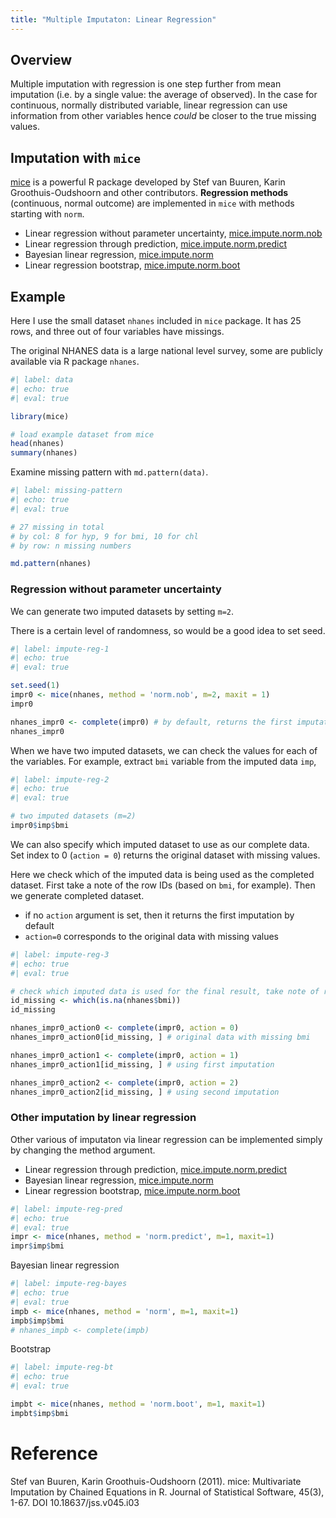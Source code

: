 ```yaml
---
title: "Multiple Imputaton: Linear Regression"
---
```


## Overview

Multiple imputation with regression is one step further from mean imputation (i.e. by a single value: the average of observed). In the case for continuous, normally distributed variable, linear regression can use information from other variables hence *could* be closer to the true missing values.

## Imputation with `mice`

[mice](https://amices.org/mice/index.html) is a powerful R package developed by Stef van Buuren, Karin Groothuis-Oudshoorn and other contributors. **Regression methods** (continuous, normal outcome) are implemented in `mice` with methods starting with `norm`.


* Linear regression without parameter uncertainty, [mice.impute.norm.nob](https://amices.org/mice/reference/mice.impute.norm.nob.html)
* Linear regression through prediction, [mice.impute.norm.predict](https://amices.org/mice/reference/mice.impute.norm.predict.html)
* Bayesian linear regression, [mice.impute.norm](https://amices.org/mice/reference/mice.impute.norm.html)
* Linear regression bootstrap, [mice.impute.norm.boot](https://amices.org/mice/reference/mice.impute.norm.boot.html)


## Example

Here I use the small dataset `nhanes` included in `mice` package. It has 25 rows, and three out of four variables have missings. 

The original NHANES data is a large national level survey, some are publicly available via R package `nhanes`.

```r
#| label: data
#| echo: true
#| eval: true

library(mice)

# load example dataset from mice
head(nhanes)
summary(nhanes)
```

Examine missing pattern with `md.pattern(data)`.


```r
#| label: missing-pattern
#| echo: true
#| eval: true

# 27 missing in total
# by col: 8 for hyp, 9 for bmi, 10 for chl
# by row: n missing numbers

md.pattern(nhanes)
```


### Regression without parameter uncertainty

We can generate two imputed datasets by setting `m=2`. 

There is a certain level of randomness, so would be a good idea to set seed.

```r
#| label: impute-reg-1
#| echo: true
#| eval: true

set.seed(1)
impr0 <- mice(nhanes, method = 'norm.nob', m=2, maxit = 1)
impr0

nhanes_impr0 <- complete(impr0) # by default, returns the first imputation
nhanes_impr0
```
When we have two imputed datasets, we can check the values for each of the variables. For example, extract `bmi` variable from the imputed data `imp`,

```r
#| label: impute-reg-2
#| echo: true
#| eval: true

# two imputed datasets (m=2)
impr0$imp$bmi
```

We can also specify which imputed dataset to use as our complete data. Set index to 0 (`action = 0`) returns the original dataset with missing values.

Here we check which of the imputed data is being used as the completed dataset. First take a note of the row IDs (based on `bmi`, for example). Then we generate completed dataset. 

* if no `action` argument is set, then it returns the first imputation by default
* `action=0` corresponds to the original data with missing values

```r
#| label: impute-reg-3
#| echo: true
#| eval: true

# check which imputed data is used for the final result, take note of row id
id_missing <- which(is.na(nhanes$bmi))
id_missing

nhanes_impr0_action0 <- complete(impr0, action = 0) 
nhanes_impr0_action0[id_missing, ] # original data with missing bmi

nhanes_impr0_action1 <- complete(impr0, action = 1) 
nhanes_impr0_action1[id_missing, ] # using first imputation

nhanes_impr0_action2 <- complete(impr0, action = 2) 
nhanes_impr0_action2[id_missing, ] # using second imputation
```


### Other imputation by linear regression

Other various of imputaton via linear regression can be implemented simply by changing the method argument.

* Linear regression through prediction, [mice.impute.norm.predict](https://amices.org/mice/reference/mice.impute.norm.predict.html)
* Bayesian linear regression, [mice.impute.norm](https://amices.org/mice/reference/mice.impute.norm.html)
* Linear regression bootstrap, [mice.impute.norm.boot](https://amices.org/mice/reference/mice.impute.norm.boot.html)

```r
#| label: impute-reg-pred
#| echo: true
#| eval: true
impr <- mice(nhanes, method = 'norm.predict', m=1, maxit=1)
impr$imp$bmi
```

Bayesian linear regression

```r
#| label: impute-reg-bayes
#| echo: true
#| eval: true
impb <- mice(nhanes, method = 'norm', m=1, maxit=1)
impb$imp$bmi
# nhanes_impb <- complete(impb)
```

Bootstrap

```r
#| label: impute-reg-bt
#| echo: true
#| eval: true

impbt <- mice(nhanes, method = 'norm.boot', m=1, maxit=1)
impbt$imp$bmi
```

# Reference

Stef van Buuren, Karin Groothuis-Oudshoorn (2011). mice: Multivariate Imputation by Chained Equations in R. Journal of Statistical Software, 45(3), 1-67. DOI 10.18637/jss.v045.i03
